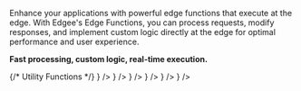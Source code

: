 Enhance your applications with powerful edge functions that execute at the edge.
With Edgee's Edge Functions, you can process requests, modify responses, and implement custom logic
directly at the edge for optimal performance and user experience.

**Fast processing, custom logic, real-time execution.**

<CardGroup cols={2}>
  {/* Utility Functions */}
  <Card title="Maintenance Page" href="/components/edge-functions/maintenance-page" horizontal={true} icon={<img src="/images/logos/maintenance.svg" alt="Maintenance Page" />} />
  <Card title="Mailchimp" href="/components/edge-functions/mailchimp" horizontal={true} icon={<img src="/images/logos/mailchimp.svg" alt="Mailchimp" />} />
  <Card title="PDForge" href="/components/edge-functions/pdforge" horizontal={true} icon={<img src="/images/logos/pdforge.svg" alt="PDForge" />} />
  <Card title="Slack Message" href="/components/edge-functions/slack-message" horizontal={true} icon={<img src="/images/logos/slack.svg" alt="Slack Message" />} />
  <Card title="Stripe Billing Portal" href="/components/edge-functions/stripe-billing-portal" horizontal={true} icon={<img src="/images/logos/stripe.svg" alt="Stripe Billing Portal" />} />
  <Card title="SendGrid" href="/components/edge-functions/sendgrid" horizontal={true} icon={<img src="/images/logos/sendgrid.svg" alt="SendGrid" />} />
</CardGroup>
